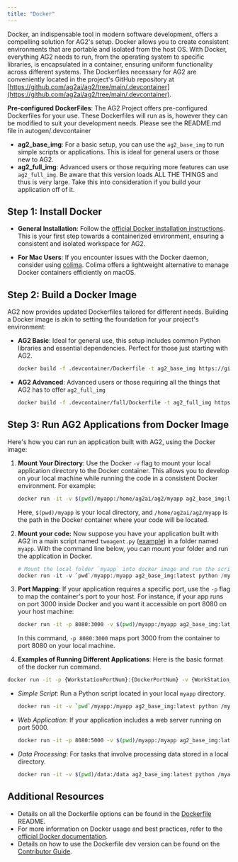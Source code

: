 ```yaml
---
title: "Docker"
---
```

Docker, an indispensable tool in modern software development, offers a compelling solution for AG2's setup. Docker allows you to create consistent environments that are portable and isolated from the host OS. With Docker, everything AG2 needs to run, from the operating system to specific libraries, is encapsulated in a container, ensuring uniform functionality across different systems. The Dockerfiles necessary for AG2 are conveniently located in the project's GitHub repository at [https://github.com/ag2ai/ag2/tree/main/.devcontainer](https://github.com/ag2ai/ag2/tree/main/.devcontainer).

**Pre-configured DockerFiles**: The AG2 Project offers pre-configured Dockerfiles for your use. These Dockerfiles will run as is, however they can be modified to suit your development needs. Please see the README.md file in autogen/.devcontainer

- **ag2_base_img**: For a basic setup, you can use the `ag2_base_img` to run simple scripts or applications. This is ideal for general users or those new to AG2.
- **ag2_full_img**: Advanced users or those requiring more features can use `ag2_full_img`. Be aware that this version loads ALL THE THINGS and thus is very large. Take this into consideration if you build your application off of it.

## Step 1: Install Docker

- **General Installation**: Follow the [official Docker installation instructions](https://docs.docker.com/get-docker/). This is your first step towards a containerized environment, ensuring a consistent and isolated workspace for AG2.

- **For Mac Users**: If you encounter issues with the Docker daemon, consider using [colima](https://smallsharpsoftwaretools.com/tutorials/use-colima-to-run-docker-containers-on-macos/). Colima offers a lightweight alternative to manage Docker containers efficiently on macOS.

## Step 2: Build a Docker Image

AG2 now provides updated Dockerfiles tailored for different needs. Building a Docker image is akin to setting the foundation for your project's environment:

- **AG2 Basic**: Ideal for general use, this setup includes common Python libraries and essential dependencies. Perfect for those just starting with AG2.

  ```bash
  docker build -f .devcontainer/Dockerfile -t ag2_base_img https://github.com/ag2ai/ag2.git#main
  ```

- **AG2 Advanced**: Advanced users or those requiring all the things that AG2 has to offer `ag2_full_img`

  ```bash
  docker build -f .devcontainer/full/Dockerfile -t ag2_full_img https://github.com/ag2ai/ag2.git#main
  ```

## Step 3: Run AG2 Applications from Docker Image

Here's how you can run an application built with AG2, using the Docker image:

1. **Mount Your Directory**: Use the Docker `-v` flag to mount your local application directory to the Docker container. This allows you to develop on your local machine while running the code in a consistent Docker environment. For example:

   ```bash
   docker run -it -v $(pwd)/myapp:/home/ag2ai/ag2/myapp ag2_base_img:latest python /home/ag2ai/ag2/myapp/main.py
   ```

   Here, `$(pwd)/myapp` is your local directory, and `/home/ag2ai/ag2/myapp` is the path in the Docker container where your code will be located.

2. **Mount your code:** Now suppose you have your application built with AG2 in a main script named `twoagent.py` ([example](https://github.com/ag2ai/ag2/blob/main/test/twoagent.py)) in a folder named `myapp`. With the command line below, you can mount your folder and run the application in Docker.

   ```python
   # Mount the local folder `myapp` into docker image and run the script named "twoagent.py" in the docker.
   docker run -it -v `pwd`/myapp:/myapp ag2_base_img:latest python /myapp/main_twoagent.py
   ```

3. **Port Mapping**: If your application requires a specific port, use the `-p` flag to map the container's port to your host. For instance, if your app runs on port 3000 inside Docker and you want it accessible on port 8080 on your host machine:

   ```bash
   docker run -it -p 8080:3000 -v $(pwd)/myapp:/myapp ag2_base_img:latest python /myapp
   ```

   In this command, `-p 8080:3000` maps port 3000 from the container to port 8080 on your local machine.

4. **Examples of Running Different Applications**: Here is the basic format of the docker run command.

```bash
docker run -it -p {WorkstationPortNum}:{DockerPortNum} -v {WorkStation_Dir}:{Docker_DIR} {name_of_the_image} {bash/python} {Docker_path_to_script_to_execute}
```

- _Simple Script_: Run a Python script located in your local `myapp` directory.

  ```bash
  docker run -it -v `pwd`/myapp:/myapp ag2_base_img:latest python /myapp/my_script.py
  ```

- _Web Application_: If your application includes a web server running on port 5000.

  ```bash
  docker run -it -p 8080:5000 -v $(pwd)/myapp:/myapp ag2_base_img:latest
  ```

- _Data Processing_: For tasks that involve processing data stored in a local directory.

  ```bash
  docker run -it -v $(pwd)/data:/data ag2_base_img:latest python /myapp/process_data.py
  ```

## Additional Resources

- Details on all the Dockerfile options can be found in the [Dockerfile](https://github.com/ag2ai/ag2/blob/main/.devcontainer/README.md) README.
- For more information on Docker usage and best practices, refer to the [official Docker documentation](https://docs.docker.com).
- Details on how to use the Dockerfile dev version can be found on the [Contributor Guide](/docs/contributor-guide/docker).
